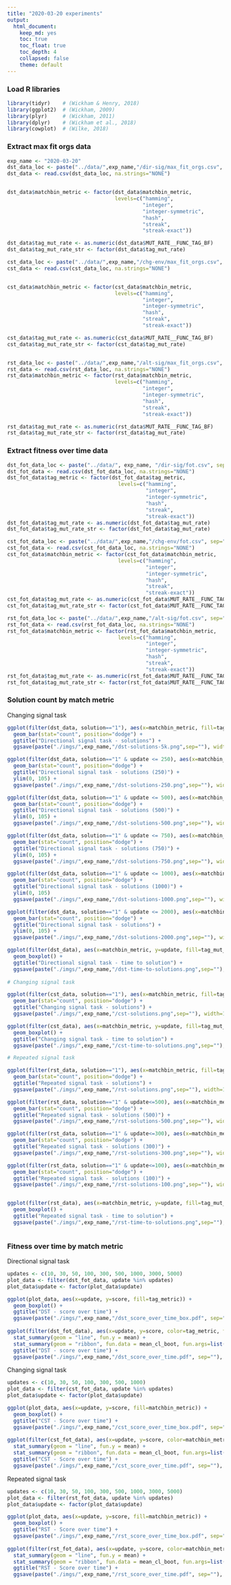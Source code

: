 ```yaml
---
title: "2020-03-20 experiments"
output: 
  html_document: 
    keep_md: yes
    toc: true
    toc_float: true
    toc_depth: 4
    collapsed: false
    theme: default
---
```


### Load R libraries
```r
library(tidyr)    # (Wickham & Henry, 2018)
library(ggplot2)  # (Wickham, 2009)
library(plyr)     # (Wickham, 2011)
library(dplyr)    # (Wickham et al., 2018)
library(cowplot)  # (Wilke, 2018)
```

### Extract max fit orgs data
```r
exp_name <- "2020-03-20"
dst_data_loc <- paste("../data/",exp_name,"/dir-sig/max_fit_orgs.csv", sep="")
dst_data <- read.csv(dst_data_loc, na.strings="NONE")


dst_data$matchbin_metric <- factor(dst_data$matchbin_metric,
                                   levels=c("hamming", 
                                            "integer", 
                                            "integer-symmetric", 
                                            "hash", 
                                            "streak", 
                                            "streak-exact"))

dst_data$tag_mut_rate <- as.numeric(dst_data$MUT_RATE__FUNC_TAG_BF)
dst_data$tag_mut_rate_str <- factor(dst_data$tag_mut_rate)

cst_data_loc <- paste("../data/",exp_name,"/chg-env/max_fit_orgs.csv", sep="")
cst_data <- read.csv(cst_data_loc, na.strings="NONE")


cst_data$matchbin_metric <- factor(cst_data$matchbin_metric,
                                   levels=c("hamming", 
                                            "integer", 
                                            "integer-symmetric", 
                                            "hash", 
                                            "streak", 
                                            "streak-exact"))

cst_data$tag_mut_rate <- as.numeric(cst_data$MUT_RATE__FUNC_TAG_BF)
cst_data$tag_mut_rate_str <- factor(cst_data$tag_mut_rate)


rst_data_loc <- paste("../data/",exp_name,"/alt-sig/max_fit_orgs.csv", sep="")
rst_data <- read.csv(rst_data_loc, na.strings="NONE")
rst_data$matchbin_metric <- factor(rst_data$matchbin_metric,
                                   levels=c("hamming", 
                                            "integer", 
                                            "integer-symmetric", 
                                            "hash", 
                                            "streak", 
                                            "streak-exact"))

rst_data$tag_mut_rate <- as.numeric(rst_data$MUT_RATE__FUNC_TAG_BF)
rst_data$tag_mut_rate_str <- factor(rst_data$tag_mut_rate)


```

### Extract fitness over time data
```r
dst_fot_data_loc <- paste("../data/", exp_name, "/dir-sig/fot.csv", sep="")
dst_fot_data <- read.csv(dst_fot_data_loc, na.strings="NONE")
dst_fot_data$tag_metric <- factor(dst_fot_data$tag_metric,
                                    levels=c("hamming", 
                                             "integer", 
                                             "integer-symmetric", 
                                             "hash", 
                                             "streak", 
                                             "streak-exact"))
dst_fot_data$tag_mut_rate <- as.numeric(dst_fot_data$tag_mut_rate)
dst_fot_data$tag_mut_rate_str <- factor(dst_fot_data$tag_mut_rate)

cst_fot_data_loc <- paste("../data/",exp_name,"/chg-env/fot.csv", sep="")
cst_fot_data <- read.csv(cst_fot_data_loc, na.strings="NONE")
cst_fot_data$matchbin_metric <- factor(cst_fot_data$matchbin_metric,
                                    levels=c("hamming", 
                                             "integer", 
                                             "integer-symmetric", 
                                             "hash", 
                                             "streak", 
                                             "streak-exact"))
cst_fot_data$tag_mut_rate <- as.numeric(cst_fot_data$MUT_RATE__FUNC_TAG_BF)
cst_fot_data$tag_mut_rate_str <- factor(cst_fot_data$MUT_RATE__FUNC_TAG_BF)

rst_fot_data_loc <- paste("../data/",exp_name,"/alt-sig/fot.csv", sep="")
rst_fot_data <- read.csv(rst_fot_data_loc, na.strings="NONE")
rst_fot_data$matchbin_metric <- factor(rst_fot_data$matchbin_metric,
                                    levels=c("hamming", 
                                             "integer", 
                                             "integer-symmetric", 
                                             "hash", 
                                             "streak", 
                                             "streak-exact"))
rst_fot_data$tag_mut_rate <- as.numeric(rst_fot_data$MUT_RATE__FUNC_TAG_BF)
rst_fot_data$tag_mut_rate_str <- factor(rst_fot_data$MUT_RATE__FUNC_TAG_BF)
```


### Solution count by match metric

Changing signal task

```r
ggplot(filter(dst_data, solution=="1"), aes(x=matchbin_metric, fill=tag_mut_rate_str)) +
  geom_bar(stat="count", position="dodge") +
  ggtitle("Directional signal task - solutions") +
  ggsave(paste("./imgs/",exp_name,"/dst-solutions-5k.png",sep=""), width=16, height=8)

ggplot(filter(dst_data, solution=="1" & update <= 250), aes(x=matchbin_metric, fill=tag_mut_rate_str)) +
  geom_bar(stat="count", position="dodge") +
  ggtitle("Directional signal task - solutions (250)") +
  ylim(0, 105) +
  ggsave(paste("./imgs/",exp_name,"/dst-solutions-250.png",sep=""), width=16, height=8)

ggplot(filter(dst_data, solution=="1" & update <= 500), aes(x=matchbin_metric, fill=tag_mut_rate_str)) +
  geom_bar(stat="count", position="dodge") +
  ggtitle("Directional signal task - solutions (500)") +
  ylim(0, 105) +
  ggsave(paste("./imgs/",exp_name,"/dst-solutions-500.png",sep=""), width=16, height=8)

ggplot(filter(dst_data, solution=="1" & update <= 750), aes(x=matchbin_metric, fill=tag_mut_rate_str)) +
  geom_bar(stat="count", position="dodge") +
  ggtitle("Directional signal task - solutions (750)") +
  ylim(0, 105) +
  ggsave(paste("./imgs/",exp_name,"/dst-solutions-750.png",sep=""), width=16, height=8)

ggplot(filter(dst_data, solution=="1" & update <= 1000), aes(x=matchbin_metric, fill=tag_mut_rate_str)) +
  geom_bar(stat="count", position="dodge") +
  ggtitle("Directional signal task - solutions (1000)") +
  ylim(0, 105)
  ggsave(paste("./imgs/",exp_name,"/dst-solutions-1000.png",sep=""), width=16, height=8)

ggplot(filter(dst_data, solution=="1" & update <= 2000), aes(x=matchbin_metric, fill=tag_mut_rate_str)) +
  geom_bar(stat="count", position="dodge") +
  ggtitle("Directional signal task - solutions") +
  ylim(0, 105) +
  ggsave(paste("./imgs/",exp_name,"/dst-solutions-2000.png",sep=""), width=16, height=8)

ggplot(filter(dst_data), aes(x=matchbin_metric, y=update, fill=tag_mut_rate_str)) +
  geom_boxplot() +
  ggtitle("Directional signal task - time to solution") +
  ggsave(paste("./imgs/",exp_name,"/dst-time-to-solutions.png",sep=""), width=16, height=8)
  
# Changing signal task

ggplot(filter(cst_data, solution=="1"), aes(x=matchbin_metric, fill=tag_mut_rate_str)) +
  geom_bar(stat="count", position="dodge") +
  ggtitle("Changing signal task - solutions") +
  ggsave(paste("./imgs/",exp_name,"/cst-solutions.png",sep=""), width=16, height=8)

ggplot(filter(cst_data), aes(x=matchbin_metric, y=update, fill=tag_mut_rate_str)) +
  geom_boxplot() +
  ggtitle("Changing signal task - time to solution") +
  ggsave(paste("./imgs/",exp_name,"/cst-time-to-solutions.png",sep=""), width=16, height=8)

# Repeated signal task

ggplot(filter(rst_data, solution=="1"), aes(x=matchbin_metric, fill=tag_mut_rate_str)) +
  geom_bar(stat="count", position="dodge") +
  ggtitle("Repeated signal task - solutions") +
  ggsave(paste("./imgs/",exp_name,"/rst-solutions.png",sep=""), width=16, height=8)

ggplot(filter(rst_data, solution=="1" & update<=500), aes(x=matchbin_metric, fill=tag_mut_rate_str)) +
  geom_bar(stat="count", position="dodge") +
  ggtitle("Repeated signal task - solutions (500)") +
  ggsave(paste("./imgs/",exp_name,"/rst-solutions-500.png",sep=""), width=16, height=8)

ggplot(filter(rst_data, solution=="1" & update<=300), aes(x=matchbin_metric, fill=tag_mut_rate_str)) +
  geom_bar(stat="count", position="dodge") +
  ggtitle("Repeated signal task - solutions (300)") +
  ggsave(paste("./imgs/",exp_name,"/rst-solutions-300.png",sep=""), width=16, height=8)

ggplot(filter(rst_data, solution=="1" & update<=100), aes(x=matchbin_metric, fill=tag_mut_rate_str)) +
  geom_bar(stat="count", position="dodge") +
  ggtitle("Repeated signal task - solutions (100)") +
  ggsave(paste("./imgs/",exp_name,"/rst-solutions-100.png",sep=""), width=16, height=8)


ggplot(filter(rst_data), aes(x=matchbin_metric, y=update, fill=tag_mut_rate_str)) +
  geom_boxplot() +
  ggtitle("Repeated signal task - time to solution") +
  ggsave(paste("./imgs/",exp_name,"/rst-time-to-solutions.png",sep=""), width=16, height=8)



```



### Fitness over time by match metric

Directional signal task 

```r

updates <- c(10, 30, 50, 100, 300, 500, 1000, 3000, 5000)
plot_data <- filter(dst_fot_data, update %in% updates)
plot_data$update <- factor(plot_data$update)

ggplot(plot_data, aes(x=update, y=score, fill=tag_metric)) +
  geom_boxplot() +
  ggtitle("DST - score over time") +
  ggsave(paste("./imgs/",exp_name,"/dst_score_over_time_box.pdf", sep=""), width=21, height=8)
  
ggplot(filter(dst_fot_data), aes(x=update, y=score, color=tag_metric, fill=tag_metric)) +
  stat_summary(geom = "line", fun.y = mean) +
  stat_summary(geom = "ribbon", fun.data = mean_cl_boot, fun.args=list(conf.int=0.95), alpha = 0.3, color=NA) +
  ggtitle("DST - score over time") +
  ggsave(paste("./imgs/",exp_name,"/dst_score_over_time.pdf", sep=""), width=21, height=10)
```

Changing signal task

```r
updates <- c(10, 30, 50, 100, 300, 500, 1000)
plot_data <- filter(cst_fot_data, update %in% updates)
plot_data$update <- factor(plot_data$update)

ggplot(plot_data, aes(x=update, y=score, fill=matchbin_metric)) +
  geom_boxplot() +
  ggtitle("CST - Score over time") +
  ggsave(paste("./imgs/",exp_name,"/cst_score_over_time_box.pdf", sep=""), width=21, height=8)
  
ggplot(filter(cst_fot_data), aes(x=update, y=score, color=matchbin_metric, fill=matchbin_metric)) +
  stat_summary(geom = "line", fun.y = mean) +
  stat_summary(geom = "ribbon", fun.data = mean_cl_boot, fun.args=list(conf.int=0.95), alpha = 0.3, color=NA) +
  ggtitle("CST - Score over time") +
  ggsave(paste("./imgs/",exp_name,"/cst_score_over_time.pdf", sep=""), width=21, height=10)
```

Repeated signal task

```r
updates <- c(10, 30, 50, 100, 300, 500, 1000, 3000, 5000)
plot_data <- filter(rst_fot_data, update %in% updates)
plot_data$update <- factor(plot_data$update)

ggplot(plot_data, aes(x=update, y=score, fill=matchbin_metric)) +
  geom_boxplot() +
  ggtitle("RST - Score over time") +
  ggsave(paste("./imgs/",exp_name,"/rst_score_over_time_box.pdf", sep=""), width=21, height=8)
  
ggplot(filter(rst_fot_data), aes(x=update, y=score, color=matchbin_metric, fill=matchbin_metric)) +
  stat_summary(geom = "line", fun.y = mean) +
  stat_summary(geom = "ribbon", fun.data = mean_cl_boot, fun.args=list(conf.int=0.95), alpha = 0.3, color=NA) +
  ggtitle("RST - Score over time") +
  ggsave(paste("./imgs/",exp_name,"/rst_score_over_time.pdf", sep=""), width=21, height=10)
```



